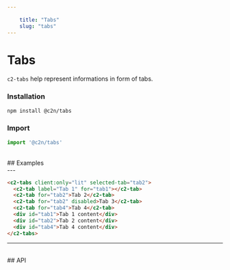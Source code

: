 ```yaml
---
    
    title: "Tabs"
    slug: "tabs"
---
```




# Tabs

`c2-tabs` help represent informations in form of tabs.

### Installation

```bash tag=CodeBlock
npm install @c2n/tabs
```

### Import

```typescript tag=CodeBlock
import '@c2n/tabs'
```

<br />
## Examples
<br />
---

```html tag=MdxCodeBlock,compack=true,component=c2-tabs
<c2-tabs client:only="lit" selected-tab="tab2">
  <c2-tab label="Tab 1" for="tab1"></c2-tab>
  <c2-tab for="tab2">Tab 2</c2-tab>
  <c2-tab for="tab2" disabled>Tab 3</c2-tab>
  <c2-tab for="tab4">Tab 4</c2-tab>
  <div id="tab1">Tab 1 content</div>
  <div id="tab2">Tab 2 content</div>
  <div id="tab4">Tab 4 content</div>
</c2-tabs>
```

---

<br />
## API

<ApiTable componentTag="c2-tabs"></ApiTable>
